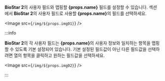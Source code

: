 <Head level={3} hashid={props.hashid}><Cmd sid='settings.activeDirectory.FieldConfiguration' /></Head>

**BioStar 2**의 사용자 필드와 맵핑할 <strong>{props.name}</strong> 필드를 설정할 수 있습니다. <Cmd sid='settings.activeDirectory.FieldConfiguration' /> 섹션에서 **BioStar 2**의 사용자 필드로 사용할 <strong>{props.name}</strong>의 필드를 선택하세요.

<Image src={`/img/${props.img01}`} />

:::info

**BioStar 2**의 각 사용자 필드는 <strong>{props.name}</strong>의 사용자 정보와 일치하는 항목을 맵핑할 수 있도록 기본 설정되어 있습니다. 기본 설정된 필드값이 아닌 다른 필드값을 선택하려면 <Cmd sid={props.sid} /> 열의 항목을 클릭하고 원하는 필드값을 선택하세요.

<Image src={`/img/${props.img02}`} />

:::